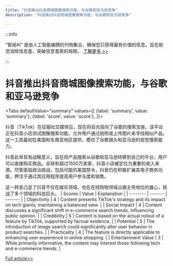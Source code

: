 ```yaml
---
title: "抖音推出抖音商城图像搜索功能，与谷歌和亚马逊竞争"
description: "抖音推出抖音商城图像搜索功能，与谷歌和亚马逊竞争"

---
```



:::info

“智闻AI“ 是由人工智能编撰的刊物集合，确保您只获得最有价值的信息，旨在助您消除信息差，突破信息茧房的局限。  [了解更多 >>](/)

:::

# 抖音推出抖音商城图像搜索功能，与谷歌和亚马逊竞争


<Tabs
	defaultValue="summary"
	values={[
	{label: 'summary', value: 'summary'},
	{label: 'score', value: 'score'},
]}>
<TabItem value="summary">


抖音（TikTok）在征服社交媒体后，现在将目光投向了谷歌的搜索宝座。该平台正在抖音小店测试图像搜索功能，允许用户通过拍照或上传图片来寻找相似产品。这一工具最初在美国和东南亚地区提供，模仿了谷歌镜头和亚马逊的视觉搜索能力。

抖音此举具有战略意义，旨在将产品搜索从谷歌和亚马逊转移到自己的平台，用户可以直接购买商品。全球有超过1500万卖家，抖音小店被定位为重要的收入来源。尽管面临政治挑战，包括可能的美国禁令，抖音仍在积极扩展其电子商务功能，押注于通过其应用程序提高用户参与度和销售。

这一转变凸显了抖音不仅在娱乐领域，也在在线购物领域占据主导地位的雄心，挑战了多个领域的科技巨头。
</TabItem>
<TabItem value="score">
	| Scores     | Value   | Explanation |
	| -------- | ------- | ------- |
	| Objectivity  | 4    | Content presents TikTok's strategy and its impact on tech giants, maintaining a balanced view.    |
	| Social Impact | 4     | Content discusses a significant shift in e-commerce search trends, influencing public opinion.    |
	| Credibility    | 5    | Content is based on the actual rollout of a feature by TikTok, supported by factual evidence.    |
	| Potential    | 5    | The introduction of image search could significantly alter user behavior in product searches.    |
	| Practicality    | 4    | The feature is directly applicable to enhancing user experience in online shopping.    |
	| Entertainment Value    | 3    | While primarily informative, the content may interest those following tech and e-commerce trends.    |
</TabItem>
</Tabs>

[Full article>>](https://techcrunch.com/2024/06/11/tiktok-comes-for-google-as-it-quietly-rolls-out-image-search-capabilities-in-tiktok-shop/)
